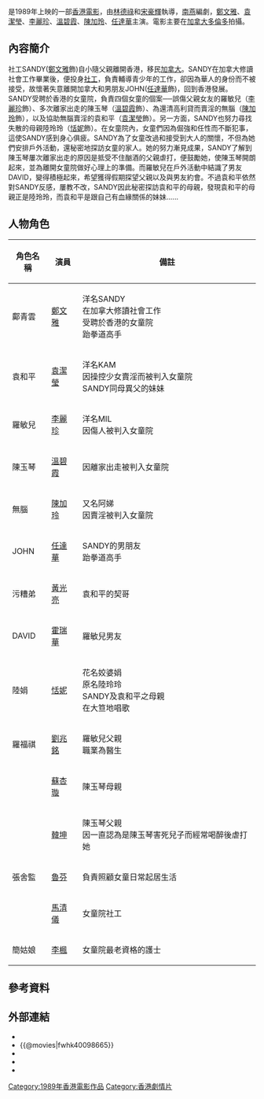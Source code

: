 {{Otheruses|subject=1989年上映的香港電影|other=其他同名意思|我未成年}}
{{Infobox Film
| name   = 我未成年
| original_name = ''{{lang|en|The Wild Ones}}''
| image   = The Wild Ones DVD cover.jpg
| caption   = 《我未成年》電影DVD封面
| director   = [[林德祿|林德祿]]、[[宋豪輝|宋豪輝]]
| producer   = [[高志森|高志森]]
| producer_2 = 許志豪、李永洪
| writer   = [[南燕_(編劇)|南燕]]
| starring   = [[鄭文雅|鄭文雅]]<br>[[袁潔瑩|袁潔瑩]]<br>[[李麗珍|李麗珍]]<br>[[溫碧霞|溫碧霞]]<br>[[陳加玲|陳加玲]]<br>[[任達華|任達華]]<br>[[黃光亮|黃光亮]]
| music   = 王邦
| cinematography = 劉鴻泉、李嘉高
| editing   = 金馬
| production_company = [[高志森影業公司|高志森影業公司]]
| distributor  = {{BHKG}}：[[德寶電影公司|德寶電影公司]]
| released   = {{HKG-1959}}：{{film date|1989|6|15}}
| runtime   = 94 分鐘
| country   = {{英屬香港電影}}
| language   = 粵語
| awards   = 
| budget   = 
| gross   = HK $5,858,018.00
| amg_id   = 270825
| imdb_id   = tt0098665
| preceded_by  = 
| followed_by  = 
| tw_name = 
| hk_name = 
| cn_name = 《老師對不起》
| ja_name =
}}

{{engname|《我未成年》|''The Wild Ones''}}是1989年上映的一部[[香港電影|香港電影]]，由[[林德祿|林德祿]]和[[宋豪輝|宋豪輝]]執導，[[南燕_(編劇)|南燕]]編劇，[[鄭文雅|鄭文雅]]、[[袁潔瑩|袁潔瑩]]、[[李麗珍|李麗珍]]、[[溫碧霞|溫碧霞]]、[[陳加玲|陳加玲]]、[[任達華|任達華]]主演。電影主要在[[加拿大|加拿大]][[多倫多|多倫多]]拍攝。

==內容簡介==

社工SANDY([[鄭文雅|鄭文雅]]飾)自小隨父親離開香港，移民[[加拿大|加拿大]]。SANDY在加拿大修讀社會工作畢業後，便投身[[社工|社工]]，負責輔導青少年的工作，卻因為華人的身份而不被接受，故懷著失意離開加拿大和男朋友JOHN([[任達華|任達華]]飾)，回到香港發展。SANDY受聘於香港的女童院，負責四個女童的個案──誤傷父親女友的羅敏兒（[[李麗珍|李麗珍]]飾）、多次離家出走的陳玉琴（[[溫碧霞|溫碧霞]]飾）、為還清高利貸而賣淫的無腦（[[陳加玲|陳加玲]]飾），以及協助無腦賣淫的袁和平（[[袁潔瑩|袁潔瑩]]飾）。另一方面，SANDY也努力尋找失散的母親陸玲玲（[[恬妮|恬妮]]飾）。在女童院內，女童們因為倔強和任性而不斷犯事，這使SANDY感到身心俱疲。SANDY為了女童改過和接受到大人的關懷，不但為她們安排戶外活動，還秘密地探訪女童的家人。她的努力漸見成果，SANDY了解到陳玉琴屢次離家出走的原因是抵受不住酗酒的父親虐打，便鼓勵她，使陳玉琴開朗起來，並為離開女童院做好心理上的準備。而羅敏兒在戶外活動中結識了男友DAVID，變得積極起來，希望獲得假期探望父親以及與男友約會。不過袁和平依然對SANDY反感，屢教不改，SANDY因此秘密探訪袁和平的母親，發現袁和平的母親正是陸玲玲，而袁和平是跟自己有血緣關係的妹妹......

==人物角色==
{| class="wikitable" 
|- 
! 角色名稱 || 演員 || 備註
|- 
| 鄺青雲 || [[鄭文雅|鄭文雅]] || 洋名SANDY<br>在加拿大修讀社會工作<br>受聘於香港的女童院<BR>跆拳道高手
|-
| 袁和平 || [[袁潔瑩|袁潔瑩]] || 洋名KAM<BR>因操控少女賣淫而被判入女童院<br>SANDY同母異父的妹妹
|-
| 羅敏兒 || [[李麗珍|李麗珍]] || 洋名MIL<BR>因傷人被判入女童院
|- 
| 陳玉琴 || [[溫碧霞|溫碧霞]] || 因離家出走被判入女童院
|- 
| 無腦 || [[陳加玲|陳加玲]] || 又名阿娣<BR>因賣淫被判入女童院
|- 
| JOHN || [[任達華|任達華]] || SANDY的男朋友<BR>跆拳道高手
|-
| 污糟弟 || [[黃光亮|黃光亮]] || 袁和平的契哥
|-
| DAVID || [[霍瑞華|霍瑞華]] || 羅敏兒男友
|-
| 陸娟 || [[恬妮|恬妮]] || 花名姣婆娟<BR>原名陸玲玲<BR>SANDY及袁和平之母親<BR>在大笪地唱歌
|-
| 羅福祺 || [[劉兆銘|劉兆銘]] || 羅敏兒父親<BR>職業為醫生
|-
| || [[蘇杏璇|蘇杏璇]] || 陳玉琴母親
|-
| || [[韓坤|韓坤]] || 陳玉琴父親<BR>因一直認為是陳玉琴害死兒子而經常喝醉後虐打她
|-
| 張舍監 || [[魯芬|魯芬]] || 負責照顧女童日常起居生活
|-
| || [[馬清儀|馬清儀]] || 女童院社工
|-
| 簡姑娘 || [[李楓_(演員)|李楓]] || 女童院最老資格的護士
|}

== 參考資料 ==
{{reflist}}

== 外部連結 ==
*{{hkmdb title|7152}}
*{{@movies|fwhk40098665}}
*{{douban|title=我未成年}}
*{{Amg movie|270825}}
*{{imdb title|0098665}}

{{任達華}}
[[Category:1989年香港電影作品|Category:1989年香港電影作品]]
[[Category:香港劇情片|Category:香港劇情片]]